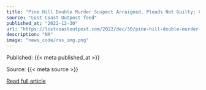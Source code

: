 ```yaml
---
title: "Pine Hill Double Murder Suspect Arraigned, Pleads Not Guilty; Charges Could Put Him in Prison For Life With No Parole"
source: "Lost Coast Outpost feed"
published_at: "2022-12-30"
url: "https://lostcoastoutpost.com/2022/dec/30/pine-hill-double-murder-suspect-arraigned-pleads-n/"
description: "NA"
image: "news_code/rss_img.png"
---
```



  Published: {{< meta published_at >}}
  

  Source: {{< meta source >}}
  

  [Read full article]({{< meta url >}})
  

